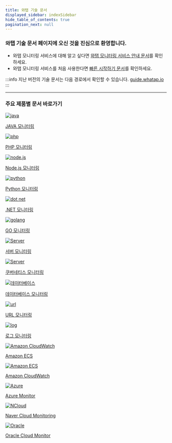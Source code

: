 ```yaml
---
title: 와탭 기술 문서
displayed_sidebar: indexSidebar
hide_table_of_contents: true
pagination_next: null
---
```


### 와탭 기술 문서 페이지에 오신 것을 진심으로 환영합니다.

* 와탭 모니터링 서비스에 대해 알고 싶다면 [와탭 모니터링 서비스 안내 문서](getting-started/whatap-overview)를 확인하세요. 
* 와탭 모니터링 서비스를 처음 사용한다면 [빠른 시작하기 문서](getting-started/quick-guide)를 확인하세요.

<!-- * 와탭 기술 문서 페이지 [Whatap Docs 소개 문서](getting-started/welcome-to-whatapdocs)를 확인하세요. -->
<!--
기술 문서 페이지를 개편했습니다. 제품군별로 문서를 확인할 수 있도록 재편성했습니다. 
* **기술 문서** 피드백은 docs@whatap.io로 보내주세요.
* 와탭 모니터링 서비스와 관련한 **기능 문의**는 support@whatap.io로 보내주세요.

---

<div class='gs'>

## 빠른 시작 안내

와탭 모니터링 서비스를 처음 사용한다면 [빠른 시작하기](getting-started/quick-guide) 문서부터 시작하세요. 

[회원 가입](getting-started/quick-guide#account) > [프로젝트 생성](getting-started/quick-guide#cproject) > [프로젝트 액세서 키 확인](getting-started/quick-guide#accesskey) > [에이전트 설치](getting-started/quick-guide#install) > [대시보드 조회](getting-started/quick-guide#dashboard) > [외부 데이터 수집](getting-started/quick-guide#collect) > [알림 설정](getting-started/quick-guide#notification) > [보고서 조회](getting-started/quick-guide#report) > [멤버 관리](getting-started/quick-guide#member)

</div>

---
-->
:::info
지난 버전의 기술 문서는 다음 경로에서 확인할 수 있습니다. [guide.whatap.io](https://guide.whatap.io)
:::

---
### 주요 제품별 문서 바로가기

<!-- 
<div class='shortcut'>

* [애플리케이션](apm/application-intro)
* [서버](server/server-intro)
* [데이터베이스](db/db-monitoring-intro)
* [쿠버네티스](kubernetes/kubernetes-intro)
* [로그](log/log-intro)
* [URL](url/url-intro)
* [클라우드](ref-cloud/cloud)
* [AWS Log](aws-log/install-aws-log)
* [인티그레이션](integration/integ-intro)
* [브라우저(RUM)](rum/rum-intro)
* [Telegraf](telegraf/tf-support)
* [Focus](focus/focus-intro)

</div>

-->

<div class='flex-container'>

<a href='apm/java-intro'>
<div class='apm-agent'>
<img src='/img/index-java.png' alt='java'/>
<p>JAVA 모니터링</p>
</div>
</a>

<a href='apm/intro-php'>
<div class='apm-agent'>
<img src='/img/index-php.png' alt='php'/>
<p>PHP 모니터링</p>
</div>
</a>

<a href='apm/nodejs-intro'>
<div class='apm-agent'>
<img src='/img/index-nodejs.png' alt='node.js'/>
<p>Node.js 모니터링</p>
</div>
</a>

<a href='apm/python-intro'>
<div class='apm-agent'>
<img src='/img/index-python.png' alt='python'/>
<p>Python 모니터링</p>
</div>
</a>

<a href='apm/dotnet-intro'>
<div class='apm-agent'>
<img src='/img/index-net.png' alt='dot net'/>
<p>.NET 모니터링</p>
</div>
</a>

<a href='apm/golang-intro'>
<div class='apm-agent'>
<img src='/img/index-golang.png' alt='golang'/>
<p>GO 모니터링</p>
</div>
</a>

<a href='server/server-intro'>
<div class='apm-agent'>
<img src='/img/index-server.png' alt='Server'/>
<p>서버 모니터링</p>
</div>
</a>

<a href='kubernetes/kubernetes-intro'>
<div class='apm-agent'>
<img src='/img/index-k8s.png' alt='Server'/>
<p>쿠버네티스 모니터링</p>
</div>
</a>

<a href='db/db-monitoring-intro'>
<div class='apm-agent'>
<img src='/img/index-db.png' alt='데이터베이스'/>
<p>데이터베이스 모니터링</p>
</div>
</a>

<a href='url/url-intro'>
<div class='apm-agent'>
<img src='/img/index-url.png' alt='url'/>
<p>URL 모니터링</p>
</div>
</a>

<!--
<a href='rum/rum-intro'>
<div class='apm-agent'>
<img src='/img/index-rum.png' alt='RUM'/>
<p>브라우저(RUM)</p>
</div>
</a>
-->

<a href='log/log-intro'>
<div class='apm-agent'>
<img src='/img/index-log.png' alt='log'/>
<p>로그 모니터링</p>
</div>
</a>

<a href='amazon-ecs/amazon-ecs-intro'>
<div class='apm-agent'>
<img src='/img/index-awsec2.png' alt='Amazon CloudWatch'/>
<p>Amazon ECS</p>
</div>
</a>

<a href='amazon-cloudwatch/amazon-cloudwatch-install'>
<div class='apm-agent'>
<img src='/img/index-aws.png' alt='Amazon ECS'/>
<p>Amazon CloudWatch</p>
</div>
</a>

<a href='azure/azure-monitor-install'>
<div class='apm-agent'>
<img src='/img/index-azure.png' alt='Azure'/>
<p>Azure Monitor</p>
</div>
</a>

<a href='ncloud/ncloud-monitoring-install'>
<div class='apm-agent nhn'>
<img src='/img/index-nhn.png' alt='NCloud'/>
<p>Naver Cloud Monitoring</p>
</div>
</a>

<a href='oracle-cloud/oracle-cloud-monitor-install'>
<div class='apm-agent'>
<img src='/img/index-oracle.png' alt='Oracle'/>
<p>Oracle Cloud Monitor</p>
</div>
</a>

</div>